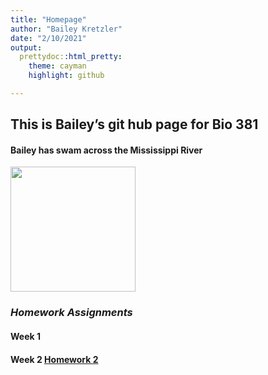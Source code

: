 ```yaml
---
title: "Homepage"
author: "Bailey Kretzler"
date: "2/10/2021"
output: 
  prettydoc::html_pretty:
    theme: cayman
    highlight: github

---
```


## This is Bailey's git hub page for Bio 381

#### Bailey has swam across the Mississippi River


<img src="dolomites.jpg" width = "200" height ="200" />


### *Homework Assignments*

#### **Week 1**

#### **Week 2** [Homework 2](HW2.html)
